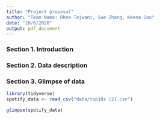 ```yaml
---
title: "Project proposal"
author: "Team Name: Rhea Tejwani, Sue Zhang, Keena Gao"
date: "10/6/2020"
output: pdf_document
---
```



### Section 1. Introduction

### Section 2. Data description

### Section 3. Glimpse of data 
```r
library(tidyverse) 
spotify_data <- read_csv("data/top10s (2).csv")
```

```r
glimpse(spotify_data)
```


